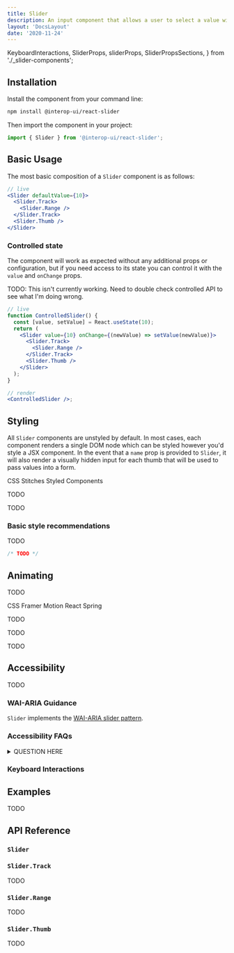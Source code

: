 ```yaml
---
title: Slider
description: An input component that allows a user to select a value within a given range. A Slider is composed of a thumb that can be moved along a track to change the input value.
layout: 'DocsLayout'
date: '2020-11-24'
---
```


  KeyboardInteractions,
  SliderProps,
  sliderProps,
  SliderPropsSections,
} from './_slider-components';

<PackageMeta packageName="react-slider" />

## Installation

Install the component from your command line:

```bash
npm install @interop-ui/react-slider
```

Then import the component in your project:

```js
import { Slider } from '@interop-ui/react-slider';
```

## Basic Usage

The most basic composition of a `Slider` component is as follows:

```jsx
// live
<Slider defaultValue={10}>
  <Slider.Track>
    <Slider.Range />
  </Slider.Track>
  <Slider.Thumb />
</Slider>
```

### Controlled state

The component will work as expected without any additional props or configuration, but if you need access to its state you can control it with the `value` and `onChange` props.

TODO: This isn't currently working. Need to double check controlled API to see what I'm doing wrong.

```jsx
// live
function ControlledSlider() {
  const [value, setValue] = React.useState(10);
  return (
    <Slider value={10} onChange={(newValue) => setValue(newValue)}>
      <Slider.Track>
        <Slider.Range />
      </Slider.Track>
      <Slider.Thumb />
    </Slider>
  );
}

// render
<ControlledSlider />;
```

## Styling

All `Slider` components are unstyled by default. In most cases, each component renders a single DOM node which can be styled however you'd style a JSX component. In the event that a `name` prop is provided to `Slider`, it will also render a visually hidden input for each thumb that will be used to pass values into a form.

<Tabs defaultSelectedId="styling-tabs-css">
  <TabList aria-label="Styling examples">
    <Tab id="styling-tabs-css">CSS</Tab>
    <Tab id="styling-tabs-stitches">Stitches</Tab>
    <Tab id="styling-tabs-styled">Styled Components</Tab>
  </TabList>
  <TabPanels>
    <TabPanel id="styling-tabs-css">
      <StylingCSS />
    </TabPanel>
    <TabPanel id="styling-tabs-stitches">
      <p>TODO</p>
    </TabPanel>
    <TabPanel id="styling-tabs-styled">
      <p>TODO</p>
    </TabPanel>
  </TabPanels>
</Tabs>

### Basic style recommendations

TODO

```css
/* TODO */
```

## Animating

TODO

<Tabs defaultSelectedId="animating-tabs-css">
  <TabList aria-label="Styling examples">
    <Tab id="animating-tabs-css">CSS</Tab>
    <Tab id="animating-tabs-framer">Framer Motion</Tab>
    <Tab id="animating-tabs-spring">React Spring</Tab>
  </TabList>
  <TabPanels>
    <TabPanel id="animating-tabs-css">
      <p>TODO</p>
    </TabPanel>
    <TabPanel id="animating-tabs-framer">
      <p>TODO</p>
    </TabPanel>
    <TabPanel id="animating-tabs-spring">
      <p>TODO</p>
    </TabPanel>
  </TabPanels>
</Tabs>

## Accessibility

TODO

### WAI-ARIA Guidance

`Slider` implements the [WAI-ARIA slider pattern](https://www.w3.org/TR/wai-aria-practices-1.2/#slider).

### Accessibility FAQs

<details>
  <summary>QUESTION HERE</summary>
  <p>TODO</p>
</details>

### Keyboard Interactions

<KeyboardInteractions />

## Examples

TODO

## API Reference

### `Slider`

<SliderProps />
<SliderPropsSections />

### `Slider.Track`

TODO

### `Slider.Range`

TODO

### `Slider.Thumb`

TODO
